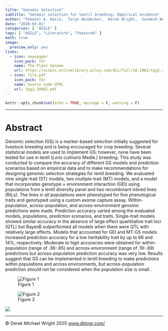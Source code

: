 ```yaml
---
title: "Genomic Selection"
subtitle: "Genomic selection for lentil breeding: Empirical evidence"
author: "Teketel A. Haile,  Taryn Heidecker,  Derek Wright,  Sandesh Neupane,  Larissa Ramsay,  Albert Vandenberg & Kirstin E. Bett"
date: "2020-03-01"
categories: [ "AGILE" ]
tags: [ "AGILE", "Literature", "Featured" ]
math: true
image:
  preview_only: yes
links:
  - icon: newspaper
    icon_pack: far
    name: The Plant Genome
    url: https://acsess.onlinelibrary.wiley.com/doi/full/10.1002/tpg2.20002
  - icon: file-pdf
    icon_pack: far
    name: Source Code HTML
    url: tpg2.20002.pdf
---
```


```r
knitr::opts_chunk$set(echo = TRUE, message = F, warning = F)
```

---

# Abstract

Genomic selection (GS) is a marker-based selection initially suggested for livestock breeding and is being encouraged for crop breeding. Several statistical models are used to implement GS; however, none have been tested for use in lentil (*Lens culinaris* Medik.) breeding. This study was conducted to compare the accuracy of different GS models and prediction scenarios based on empirical data and to make recommendations for designing genomic selection strategies for lentil breeding. We evaluated nine single-trait (ST) models, two multiple-trait (MT) models, and a model that incorporates genotype × environment interaction (GEI) using populations from a lentil diversity panel and two recombinant inbred lines (RILs). The lines in all populations were phenotyped for five phenological traits and genotyped using a custom exome capture assay. Within-population, across-population, and across-environment genomic predictions were made. Prediction accuracy varied among the evaluated models, populations, prediction scenarios, and traits. Single-trait models showed similar accuracy in the absence of large effect quantitative trait loci (QTL) but BayesB outperformed all models when there were QTL with relatively large effects. Models that accounted for GEI and MT-GS models increased prediction accuracy for a low heritability trait by up to 66 and 14%, respectively. Moderate to high accuracies were obtained for within-population (range of .36–.85) and across-environment (range of .19–.89) predictions but across-population prediction accuracy was very low. Results suggest that GS can be implemented in lentil breeding to make predictions within populations and across environments, but across-population prediction should not be considered when the population size is small..

![Figure 1](Fig01.jpg)

![Figure 2](Fig02.jpg)

![](../logo_agile.png)

---

&copy; Derek Michael Wright 2020 [www.dblogr.com/](https://dblogr.netlify.com/)